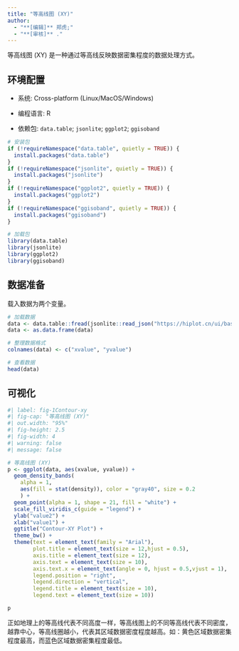 ```yaml
---
title: "等高线图 (XY)"
author:
  - "**[编辑]** 郑虎;"
  - "**[审核]** ."
---
```


等高线图 (XY) 是一种通过等高线反映数据密集程度的数据处理方式。

## 环境配置

-   系统: Cross-platform (Linux/MacOS/Windows)

-   编程语言: R

-   依赖包: `data.table`; `jsonlite`; `ggplot2`; `ggisoband`

```r
# 安装包
if (!requireNamespace("data.table", quietly = TRUE)) {
  install.packages("data.table")
}
if (!requireNamespace("jsonlite", quietly = TRUE)) {
  install.packages("jsonlite")
}
if (!requireNamespace("ggplot2", quietly = TRUE)) {
  install.packages("ggplot2")
}
if (!requireNamespace("ggisoband", quietly = TRUE)) {
  install.packages("ggisoband")
}

# 加载包
library(data.table)
library(jsonlite)
library(ggplot2)
library(ggisoband)
```

## 数据准备

载入数据为两个变量。

```r
# 加载数据
data <- data.table::fread(jsonlite::read_json("https://hiplot.cn/ui/basic/contour-xy/data.json")$exampleData$textarea[[1]])
data <- as.data.frame(data)

# 整理数据格式
colnames(data) <- c("xvalue", "yvalue")

# 查看数据
head(data)
```

## 可视化

```r
#| label: fig-1Contour-xy
#| fig-cap: "等高线图 (XY)"
#| out.width: "95%"
#| fig-height: 2.5
#| fig-width: 4
#| warning: false
#| message: false

# 等高线图 (XY)
p <- ggplot(data, aes(xvalue, yvalue)) +
  geom_density_bands(
    alpha = 1,
    aes(fill = stat(density)), color = "gray40", size = 0.2
    ) +
  geom_point(alpha = 1, shape = 21, fill = "white") +
  scale_fill_viridis_c(guide = "legend") +
  ylab("value2") +
  xlab("value1") +
  ggtitle("Contour-XY Plot") +
  theme_bw() +
  theme(text = element_text(family = "Arial"),
        plot.title = element_text(size = 12,hjust = 0.5),
        axis.title = element_text(size = 12),
        axis.text = element_text(size = 10),
        axis.text.x = element_text(angle = 0, hjust = 0.5,vjust = 1),
        legend.position = "right",
        legend.direction = "vertical",
        legend.title = element_text(size = 10),
        legend.text = element_text(size = 10))

p
```

正如地理上的等高线代表不同高度一样，等高线图上的不同等高线代表不同密度，越靠中心，等高线圈越小，代表其区域数据密度程度越高。如：黄色区域数据密集程度最高，而蓝色区域数据密集程度最低。
